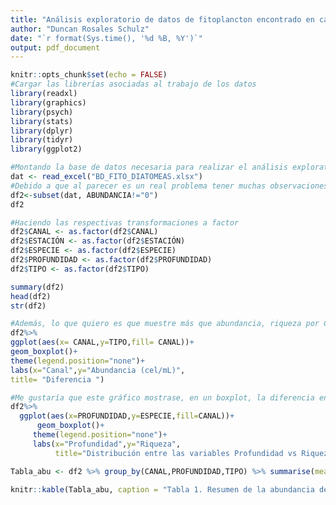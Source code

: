 ```yaml
---
title: "Análisis exploratorio de datos de fitoplancton encontrado en canales Baker y Martinez, bajo CIMAR Fiordo N°20"
author: "Duncan Rosales Schulz"
date: "`r format(Sys.time(), '%d %B, %Y')`"
output: pdf_document
---
```


```r
knitr::opts_chunk$set(echo = FALSE)
#Cargar las librerías asociadas al trabajo de los datos
library(readxl)
library(graphics)
library(psych)
library(stats)
library(dplyr)
library(tidyr)
library(ggplot2)
```

```r
#Montando la base de datos necesaria para realizar el análisis exploratorio
dat <- read_excel("BD_FITO_DIATOMEAS.xlsx")
#Debido a que al parecer es un real problema tener muchas observaciones en 0, cosa que para usar PRIMER si era muy útil, procederé a borrar aquellos registros que tengan abundancia ">0"
df2<-subset(dat, ABUNDANCIA!="0")
df2
```

```r
#Haciendo las respectivas transformaciones a factor
df2$CANAL <- as.factor(df2$CANAL)
df2$ESTACIÓN <- as.factor(df2$ESTACIÓN)
df2$ESPECIE <- as.factor(df2$ESPECIE)
df2$PROFUNDIDAD <- as.factor(df2$PROFUNDIDAD)
df2$TIPO <- as.factor(df2$TIPO)
```

```r
summary(df2)
head(df2)
str(df2)
```
```r
#Además, lo que quiero es que muestre más que abundancia, riqueza por CANAL
df2%>%
ggplot(aes(x= CANAL,y=TIPO,fill= CANAL))+
geom_boxplot()+
theme(legend.position="none")+
labs(x="Canal",y="Abundancia (cel/mL)",
title= "Diferencia ")
```

```r
#Me gustaría que este gráfico mostrase, en un boxplot, la diferencia en riqueza entre una profundidad y otra, de los dos canales.  Creo debo crear nuevos elementos para que resulte.
df2%>% 
  ggplot(aes(x=PROFUNDIDAD,y=ESPECIE,fill=CANAL))+
      geom_boxplot()+
     theme(legend.position="none")+
     labs(x="Profundidad",y="Riqueza",
          title="Distribución entre las variables Profundidad vs Riqueza")
```


```r
Tabla_abu <- df2 %>% group_by(CANAL,PROFUNDIDAD,TIPO) %>% summarise(mean = mean(ABUNDANCIA), sd = sd(ABUNDANCIA), n=n())

knitr::kable(Tabla_abu, caption = "Tabla 1. Resumen de la abundancia de fitoplancton, por canal y profundidad")
```


